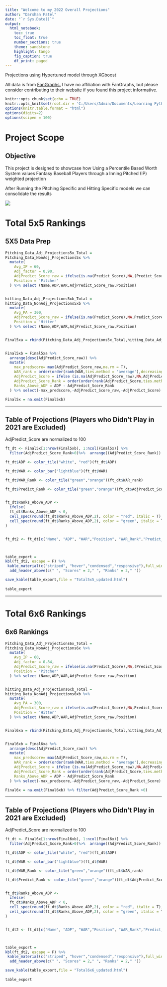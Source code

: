 ```yaml
---
title: "Welcome to my 2022 Overall Projections"
author: "Darshan Patel"
date: "`r Sys.Date()`"
output: 
  html_notebook:
    toc: true
    toc_float: true
    number_sections: true
    theme: sandstone
    highlight: tango
    fig_caption: true
    df_print: paged
---
```


<html>

<p>

Projections using Hypertuned model through XGboost

</p>

<p>

All data is from [FanGraphs.](https://www.fangraphs.com/) I have no affiliation with FanGraphs, but please consider contributing to their [website](https://plus.fangraphs.com/shop/) if you found this project informative.

</p>

```r
knitr::opts_chunk$set(echo = TRUE)
knitr::opts_knit$set(root.dir = 'C:/Users/Admin/Documents/Learning Python Folder1/Python Essence Training/Fantasy-Baseball/Data')
options(knitr.table.format = "html") 
options(digits=2)
options(scipen = 100)
```


# Project Scope {.tabset}

## Objective

This project is designed to showcase how Using a Percentile Based Worth System values Fantasy Baseball Players through a Inning Pitched (IP) weighted projection

After Running the Pitching Specific and Hitting Specific models we can consolidate the results

![](IntroChartTotal.png)


# Total 5x5 Rankings {.tabset}
## 5X5 Data Prep
```r




Pitching_Data_Adj_Projections5x_Total =
Pitching_Data_NonAdj_Projections5x %>% 
  mutate(
    Avg_IP = 60,
    Adj_factor = 0.90,
    AdjPredict_Score_raw = ifelse(is.na(Predict_Score),NA,(Predict_Score*(IP/Avg_IP)))/Adj_factor,
    Position = 'Pitcher'
  ) %>% select (Name,ADP,WAR,AdjPredict_Score_raw,Position)


hitting_Data_Adj_Projections5xb_Total =
hitting_Data_NonAdj_Projections5xb %>% 
  mutate(
    Avg_PA = 300,
    AdjPredict_Score_raw = ifelse(is.na(Predict_Score),NA,Predict_Score*(PA/Avg_PA)),
    Position = 'Hitter'
  ) %>% select (Name,ADP,WAR,AdjPredict_Score_raw,Position)


Final5xa = rbind(Pitching_Data_Adj_Projections5x_Total,hitting_Data_Adj_Projections5xb_Total) 


Final5xb = Final5xa %>% 
  arrange(desc(AdjPredict_Score_raw)) %>% 
  mutate(
    max_predscore= max(AdjPredict_Score_raw,na.rm = T),
    WAR_rank = order(order(rank(WAR,ties.method = 'average'),decreasing = TRUE)),
    AdjPredict_Score = ifelse (is.na(AdjPredict_Score_raw),NA,AdjPredict_Score_raw *100/max_predscore),
    AdjPredict_Score_Rank = order(order(rank(AdjPredict_Score,ties.method = 'average'),decreasing = TRUE))-sum(is.na(AdjPredict_Score)), 
    Ranks_Above_ADP = ADP - AdjPredict_Score_Rank
  ) %>% select(-max_predscore,-AdjPredict_Score_raw,-AdjPredict_Score)

Final5x = na.omit(Final5xb)


```


------------------------------------------------------------------------

## Table of Projections (Players who Didn't Play in 2021 are Excluded)

AdjPredict_Score are normalized to 100


```r


ft_dt <- Final5x[1:nrow(Final5xb), 1:ncol(Final5x)] %>% 
  filter(AdjPredict_Score_Rank>0)%>%  arrange((AdjPredict_Score_Rank))

ft_dt$ADP <- color_tile("white", "red")(ft_dt$ADP)

ft_dt$WAR <- color_bar("lightblue")(ft_dt$WAR)

ft_dt$WAR_Rank <- color_tile("green","orange")(ft_dt$WAR_rank)

ft_dt$Predict_Rank <- color_tile("green","orange")(ft_dt$AdjPredict_Score_Rank) 


ft_dt$Ranks_Above_ADP <- 
  ifelse(
  ft_dt$Ranks_Above_ADP < 0,
  cell_spec(round(ft_dt$Ranks_Above_ADP,2), color = "red", italic = T),
  cell_spec(round(ft_dt$Ranks_Above_ADP,2), color = "green", italic = T)
)


ft_dt2 <- ft_dt[c("Name", "ADP", "WAR","Position", "WAR_Rank","Predict_Rank","Ranks_Above_ADP")]



table_export = 
kbl(ft_dt2, escape = F) %>% 
 kable_material(c("striped", "hover","condensed","responsive"),full_width = F,fixed_thead = T) %>%   column_spec(6, width = "3cm") %>%
  add_header_above(c(" ", "Scores" = 2," ", "Ranks" = 2," "))

save_kable(table_export,file = "Total5x5_updated.html")
  
table_export  
```

------------------------------------------------------------------------

# Total 6x6 Rankings {.tabset}
## 6x6 Rankings
```r




Pitching_Data_Adj_Projections6x_Total =
Pitching_Data_NonAdj_Projections6x %>% 
  mutate(
    Avg_IP = 60,
    Adj_factor = 0.84,
    AdjPredict_Score_raw = ifelse(is.na(Predict_Score),NA,(Predict_Score*(IP/Avg_IP)))/Adj_factor,
    Position = 'Pitcher'
  ) %>% select (Name,ADP,WAR,AdjPredict_Score_raw,Position)


hitting_Data_Adj_Projections6xb_Total =
hitting_Data_NonAdj_Projections6xb %>% 
  mutate(
    Avg_PA = 300,
    AdjPredict_Score_raw = ifelse(is.na(Predict_Score),NA,Predict_Score*(PA/Avg_PA)),
    Position = 'Hitter'
  ) %>% select (Name,ADP,WAR,AdjPredict_Score_raw,Position)


Final6xa = rbind(Pitching_Data_Adj_Projections6x_Total,hitting_Data_Adj_Projections6xb_Total) 


Final6xb = Final6xa %>% 
  arrange(desc(AdjPredict_Score_raw)) %>% 
  mutate(
    max_predscore= max(AdjPredict_Score_raw,na.rm = T),
    WAR_rank = order(order(rank(WAR,ties.method = 'average'),decreasing = TRUE)),
    AdjPredict_Score = ifelse (is.na(AdjPredict_Score_raw),NA,AdjPredict_Score_raw *100/max_predscore),
    AdjPredict_Score_Rank = order(order(rank(AdjPredict_Score,ties.method = 'average'),decreasing = TRUE))-sum(is.na(AdjPredict_Score)), 
    Ranks_Above_ADP = ADP - AdjPredict_Score_Rank
  ) %>% select(-max_predscore,-AdjPredict_Score_raw,-AdjPredict_Score)

Final6x = na.omit(Final6xb) %>% filter(AdjPredict_Score_Rank >0)
```


------------------------------------------------------------------------

## Table of Projections (Players who Didn't Play in 2021 are Excluded)

AdjPredict_Score are normalized to 100


```r


ft_dt <- Final6x[1:nrow(Final6xb), 1:ncol(Final6x)] %>% 
  filter(AdjPredict_Score_Rank>0)%>%  arrange((AdjPredict_Score_Rank))

ft_dt$ADP <- color_tile("white", "red")(ft_dt$ADP)

ft_dt$WAR <- color_bar("lightblue")(ft_dt$WAR)

ft_dt$WAR_Rank <- color_tile("green","orange")(ft_dt$WAR_rank)

ft_dt$Predict_Rank <- color_tile("green","orange")(ft_dt$AdjPredict_Score_Rank) 


ft_dt$Ranks_Above_ADP <- 
  ifelse(
  ft_dt$Ranks_Above_ADP < 0,
  cell_spec(round(ft_dt$Ranks_Above_ADP,2), color = "red", italic = T),
  cell_spec(round(ft_dt$Ranks_Above_ADP,2), color = "green", italic = T)
)


ft_dt2 <- ft_dt[c("Name", "ADP", "WAR","Position", "WAR_Rank","Predict_Rank","Ranks_Above_ADP")]



table_export = 
kbl(ft_dt2, escape = F) %>% 
 kable_material(c("striped", "hover","condensed","responsive"),full_width = F,fixed_thead = T) %>%   column_spec(6, width = "3cm") %>%
  add_header_above(c(" ", "Scores" = 2," ", "Ranks" = 2," "))

save_kable(table_export,file = "Total6x6_updated.html")
  
table_export  
```






